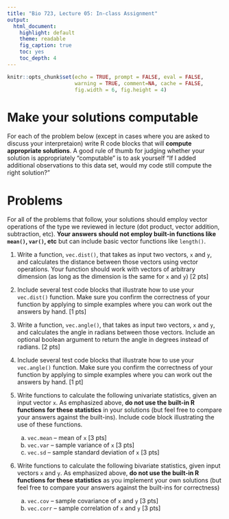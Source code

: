 ```yaml
---
title: "Bio 723, Lecture 05: In-class Assignment"
output:
  html_document:
    highlight: default
    theme: readable
    fig_caption: true
    toc: yes
    toc_depth: 4
---
```


```r
knitr::opts_chunk$set(echo = TRUE, prompt = FALSE, eval = FALSE, 
                      warning = TRUE, comment=NA, cache = FALSE,
                      fig.width = 6, fig.height = 4)
```

# Make your solutions computable

For each of the problem below (except in cases where you are asked to discuss your interpretaion) write R code blocks that will **compute appropriate solutions**. A good rule of thumb for judging whether your solution is appropriately "computable" is to ask yourself "If I added additional observations to this data set, would my code still compute the right solution?"


# Problems

For all of the problems that follow, your solutions should employ vector operations of the type we reviewed in lecture (dot product, vector addition, subtraction, etc). **Your answers should not employ built-in functions like `mean()`, `var()`, etc** but can include basic vector functions like `length()`.


1. Write a function, `vec.dist()`, that takes as input two vectors, `x` and `y`, and calculates the distance between those vectors using vector operations. Your function should work with vectors of arbitrary dimension (as long as the dimension is the same for `x` and `y`) [2 pts]

1. Include several test code blocks that illustrate how to use your `vec.dist()` function. Make sure you confirm the correctness of your function by applying to simple examples where you can work out the answers by hand. [1 pts]

1. Write a function, `vec.angle()`, that takes as input two vectors, `x` and `y`, and calculates the angle in radians between those vectors. Include an optional boolean argument to return the angle in degrees instead of radians. [2 pts]

1. Include several test code blocks that illustrate how to use your `vec.angle()` function. Make sure you confirm the correctness of your function by applying to simple examples where you can work out the answers by hand. [1 pt]

1. Write functions to calculate the following univariate statistics, given an input vector `x`. As emphasized above, **do not use the built-in R functions for these statistics** in your  solutions (but feel free to compare your answers against the built-ins). Include code block illustrating the use of these functions.

    a. `vec.mean` -- mean of `x` [3 pts]
    a. `vec.var` -- sample variance of `x` [3 pts]
    a. `vec.sd` -- sample standard deviation of `x` [3 pts]


1. Write functions to calculate the following bivariate statistics, given input vectors `x` and `y`. As emphasized above, **do not use the built-in R functions for these statistics** as you implement your own solutions (but feel free to compare your answers against the built-ins for correctness)

    a. `vec.cov` -- sample covariance of `x` and `y` [3 pts]
    a. `vec.corr` -- sample correlation of `x` and `y` [3 pts]
  
